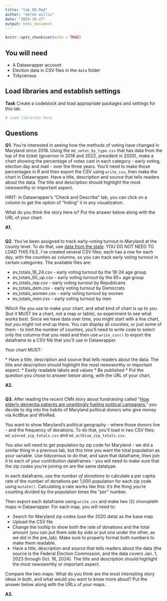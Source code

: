 ```yaml
---
title: "lab_09.Rmd"
author: "derek willis"
date: "2024-10-27"
output: html_document
---
```


```r
knitr::opts_chunk$set(echo = TRUE)
```

## You will need

-   A Datawrapper account
-   Election data in CSV files in the `data` folder
-   Tidycensus

## Load libraries and establish settings

**Task** Create a codeblock and load appropriate packages and settings for this lab.

```r
# load libraries here
```

## Questions

**Q1.** You're interested in seeing how the methods of voting have changed in Maryland since 2018. Using the `md_votes_by_type.csv` that has data from the top of the ticket (governor in 2018 and 2022, president in 2020), make a chart showing the percentage of votes cast in each category - early voting, election day and mail - over the three years. You'll need to make those percentages in R and then export the CSV using `write_csv`, then make the chart in Datawrapper. Have a title, description and source that tells readers about the data. The title and description should highlight the most newsworthy or important aspect.

HINT: In Datawrapper's "Check and Describe" tab, you can click on a column to get the option of "hiding" it in any visualization.

What do you think the story here is? Put the answer below along with the URL of your chart.

**A1.**

```r
```

**Q2.** You've been assigned to track early-voting turnout in Maryland at the county level. To do that, use [data from the state](https://elections.maryland.gov/press_room/2024_stats/PG24/EarlyVoting%20RAW%20data.csv). YOU DO NOT NEED TO LOAD THIS FILE. I've created several CSV files; each has a row for each day, with the counties as columns, so you can track early voting turnout in certain categories. The available files are:

* ev_totals_18_24.csv - early voting turnout by the 18-24 age group
* ev_totals_65_up.csv - early voting turnout by the 65+ age group
* ev_totals_rep.csv - early voting turnout by Republicans
* ev_totals_dem.csv - early voting turnout by Democrats
* ev_totals_women.csv - early voting turnout by women
* ev_totals_men.csv - early voting turnout by men

Which file you use to make your chart, and what kind of chart is up to you (but it MUST be a chart, not a map or table), so experiment to see what works best. Since we have data over time, you might start with a line chart, but you might not end up there. You can display all counties, or just some of them - to limit the number of counties, you'll need to write code to select only the columns that you need and then use `write_csv()` to export the dataframe to a CSV file that you'll use in Datawrapper.

Your chart MUST: 

\* Have a title, description and source that tells readers about the data. The title and description should highlight the most newsworthy or important aspect. 
\* Easily readable labels and values 
\* Be published
\* Put the question you chose to answer below along, with the URL of your chart.

**A2.** 

```r
```

**Q3.** After reading the recent CNN story about fundraising called "[How elderly dementia patients are unwittingly fueling political campaigns](https://www.cnn.com/interactive/2024/10/politics/political-fundraising-elderly-election-invs-dg/)," you decide to dig into the habits of Maryland political donors who give money via ActBlue and WinRed.

You want to show Maryland's political geography - where those donors live - and the frequency of donations. To do that, you'll load in two CSV files: `md_winred_zip_totals.csv` and `md_actblue_zip_totals.csv`.

You also will need to get population by zip code for Maryland - we did a similar thing in a previous lab, but this time you want the total population as your variable. Use tidycensus to do that, and save that dataframe, then join it to each of your contribution dataframes - you will need to make sure that the zip codes you're joining on are the same datatype.

In each dataframe, use the _number of donations_ to calculate a per capita rate of the number of donations per 1,000 population for each zip code using `mutate()`. Calculating a rate works like this: it's the thing you're counting divided by the population times the "per" number.

Then export each dataframe using `write_csv` and make two (2) choropleth maps in Datawrapper. For each map, you will need to:

-   Search for Maryland zip codes (use the 2020 data) as the base map
-   Upload the CSV file
-   Change the tooltip to show both the rate of donations and the total amount (you can put them side by side or put one under the other, as we did in the pre_lab). Make sure to properly format both numbers to make them readable.
-   Have a title, description and source that tells readers about the data (the source is the Federal Election Commission, and the data covers Jan. 1, 2023 through Oct. 16, 2024). The title and description should highlight the most newsworthy or important aspect.

Compare the two maps. What do you think are the most interesting story ideas in both, and what would you want to know more about? Put the answer below along with the URLs of your maps.

**A3.** 

```r
```

